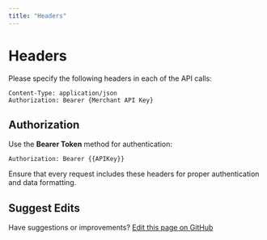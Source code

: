 ```yaml
---
title: "Headers"
---
```


# Headers

Please specify the following headers in each of the API calls:

```http
Content-Type: application/json
Authorization: Bearer {Merchant API Key}
```

## Authorization

Use the **Bearer Token** method for authentication:

```http
Authorization: Bearer {{APIKey}}
```

Ensure that every request includes these headers for proper authentication and data formatting.

## Suggest Edits

Have suggestions or improvements? [Edit this page on GitHub](https://github.com/PaysecureCommunity/api-docs/edit/main/headers.mdx)